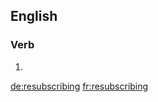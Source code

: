 ==English==

===Verb===
{{head|en|present participle}}

# {{present participle of|resubscribe|lang=en|nocat=1}}

[[de:resubscribing]]
[[fr:resubscribing]]